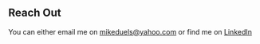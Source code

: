 ## Reach Out

You can either email me on [mikeduels@yahoo.com](mailto:mikedules@yahoo.com) or find me on [LinkedIn](https://www.linkedin.com/in/michael-walker-746b8597/)